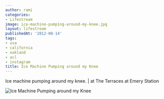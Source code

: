 ```yaml
---
author: rami
categories:
- Lifestream
image: ice-machine-pumping-around-my-knee.jpg
layout: lifestream
publishedAt: '2012-08-14'
tags:
- usa
- california
- oakland
- acl
- instagram
title: Ice Machine Pumping around my Knee
---
```


Ice machine pumping around my knee. | at The Terraces at Emery Station

![Ice Machine Pumping around my Knee](/assets/images/content/lifestream/ice-machine-pumping-around-my-knee.jpg)

